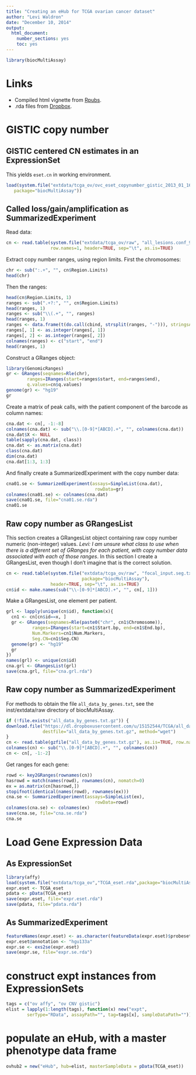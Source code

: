 ```yaml
---
title: "Creating an eHub for TCGA ovarian cancer dataset"
author: "Levi Waldron"
date: "December 10, 2014"
output:
  html_document:
    number_sections: yes
    toc: yes
---
```


```r
library(biocMultiAssay)
```

# Links
* Compiled html vignette from [Rpubs](http://rpubs.com/lwaldron/ovc_ehub).  
* .rda files from [Dropbox](https://www.dropbox.com/sh/po98a41h779j6mv/AACMbyHQgc2Yd0oi8XJL5iNIa?dl=0).

# GISTIC copy number

## GISTIC centered CN estimates in an ExpressionSet

This yields `eset.cn` in working environment.
```r
load(system.file("extdata/tcga_ov/ovc_eset_copynumber_gistic_2013_01_16.rda",
   package="biocMultiAssay"))
```

## Called loss/gain/amplification as SummarizedExperiment

Read data:
```r
cn <- read.table(system.file("extdata/tcga_ov/raw", "all_lesions.conf_99.txt", package="biocMultiAssay"), 
                 row.names=1, header=TRUE, sep="\t", as.is=TRUE)
```

Extract copy number ranges, using region limits. First the chromosomes:
```r
chr <- sub(":.+", "", cn$Region.Limits)
head(chr)
```

Then the ranges:
```r
head(cn$Region.Limits, 1)
ranges <- sub(".+?:", "", cn$Region.Limits)
head(ranges, 1)
ranges <- sub("\\(.+", "", ranges)
head(ranges, 1)
ranges <- data.frame(t(do.call(cbind, strsplit(ranges, "-"))), stringsAsFactors=FALSE)
ranges[, 1] <- as.integer(ranges[, 1])
ranges[, 2] <- as.integer(ranges[, 2])
colnames(ranges) <- c("start", "end")
head(ranges, 1)
```

Construct a GRanges object:
```r
library(GenomicRanges)
gr <- GRanges(seqnames=Rle(chr),
        ranges=IRanges(start=ranges$start, end=ranges$end),
        q.values=cn$q.values)
genome(gr) <- "hg19"
gr
```

Create a matrix of peak calls, with the patient component of the barcode as column names:
```r
cna.dat <- cn[, -1:-8]
colnames(cna.dat) <- sub("\\.[0-9]*[ABCD].+", "", colnames(cna.dat))
cna.dat$X <- NULL
table(sapply(cna.dat, class))
cna.dat <- as.matrix(cna.dat)
class(cna.dat)
dim(cna.dat)
cna.dat[1:3, 1:3]
```

And finally create a SummarizedExperiment with the copy number data:
```r
cna01.se <- SummarizedExperiment(assays=SimpleList(cna.dat), 
                                  rowData=gr)
colnames(cna01.se) <- colnames(cna.dat)
save(cna01.se, file="cna01.se.rda")
cna01.se
```

## Raw copy number as GRangesList

This section creates a GRangesList object containing raw copy number numeric (non-integer) values.  _Levi: I am unsure what class to use when there is a different set of GRanges for each patient, with copy number data associated with each of those ranges_.  In this section I create a GRangesList, even though I don't imagine that is the correct solution.

```r
cn <- read.table(system.file("extdata/tcga_ov/raw", "focal_input.seg.txt", 
                             package="biocMultiAssay"),
                 header=TRUE, sep="\t", as.is=TRUE)
cn$id <- make.names(sub("\\-[0-9]*[ABCD].+", "", cn[, 1]))
```

Make a GRangesList, one element per patient.  
```r
grl <- lapply(unique(cn$id), function(x){
  cn1 <- cn[cn$id==x, ]
  gr <- GRanges(seqnames=Rle(paste0("chr", cn1$Chromosome)),
          ranges=IRanges(start=cn1$Start.bp, end=cn1$End.bp),
          Num.Markers=cn1$Num.Markers,
          Seg.CN=cn1$Seg.CN)
  genome(gr) <- "hg19"
  gr
})
names(grl) <- unique(cn$id)
cna.grl <- GRangesList(grl)
save(cna.grl, file="cna.grl.rda")
```

## Raw copy number as SummarizedExperiment

For methods to obtain the file `all_data_by_genes.txt`, see the inst/extdata/raw directory of biocMultiAssay.

```r
if (!file.exists("all_data_by_genes.txt.gz")) {
download.file("https://dl.dropboxusercontent.com/u/15152544/TCGA/all_data_by_genes.txt.gz",
              destfile="all_data_by_genes.txt.gz", method="wget")
}
cn <- read.table(gzfile("all_data_by_genes.txt.gz"), as.is=TRUE, row.names=1, sep="\t", header=TRUE)
colnames(cn) <- sub("\\.[0-9]*[ABCD].+", "", colnames(cn))
cn <- cn[, -1:-2]
```

Get ranges for each gene:
```r
rowd <- key2GRanges(rownames(cn))
hasrowd = match(names(rowd), rownames(cn), nomatch=0)
ex = as.matrix(cn[hasrowd,])
stopifnot(identical(names(rowd), rownames(ex)))
cna.se <- SummarizedExperiment(assays=SimpleList(ex), 
                                  rowData=rowd)
colnames(cna.se) <- colnames(ex)
save(cna.se, file="cna.se.rda")
cna.se
```

# Load Gene Expression Data

## As ExpressionSet

```r
library(affy)
load(system.file("extdata/tcga_ov","TCGA_eset.rda",package="biocMultiAssay"))
expr.eset <- TCGA_eset
pdata <- pData(TCGA_eset)
save(expr.eset, file="expr.eset.rda")
save(pdata, file="pdata.rda")
```

## As SummarizedExperiment

```r
featureNames(expr.eset) <- as.character(featureData(expr.eset)$probeset)
expr.eset@annotation <- "hgu133a"
expr.se <- exs2se(expr.eset)
save(expr.se, file="expr.se.rda")
```

# construct expt instances from ExpressionSets
```r
tags = c("ov affy", "ov CNV gistic")
elist = lapply(1:length(tags), function(x) new("expt",
        serType="RData", assayPath="", tag=tags[x], sampleDataPath=""))
```

# populate an eHub, with a master phenotype data frame 

```r
ovhub2 = new("eHub", hub=elist, masterSampleData = pData(TCGA_eset))
```

